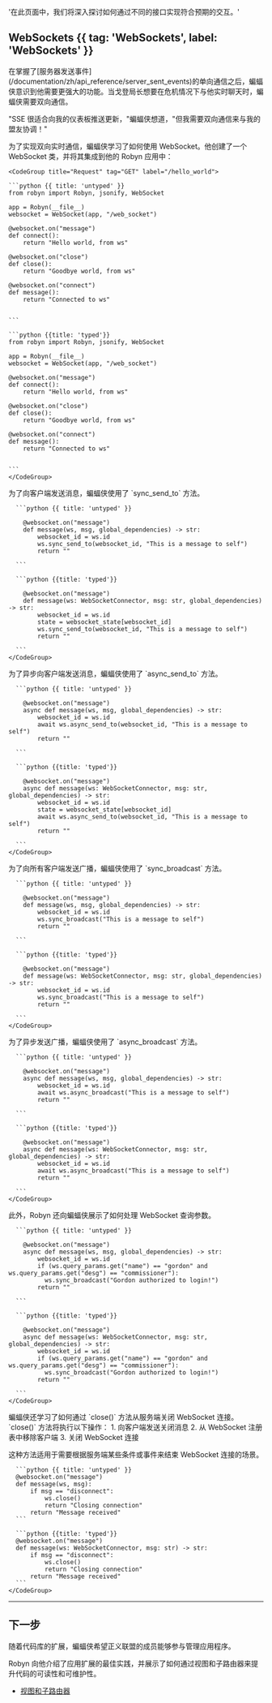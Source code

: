   '在此页面中，我们将深入探讨如何通过不同的接口实现符合预期的交互。'

## WebSockets {{ tag: 'WebSockets', label: 'WebSockets' }}

<Row>
<Col>
在掌握了[服务器发送事件](/documentation/zh/api_reference/server_sent_events)的单向通信之后，蝙蝠侠意识到他需要更强大的功能。当戈登局长想要在危机情况下与他实时聊天时，蝙蝠侠需要双向通信。

"SSE 很适合向我的仪表板推送更新，"蝙蝠侠想道，"但我需要双向通信来与我的盟友协调！"

为了实现双向实时通信，蝙蝠侠学习了如何使用 WebSocket。他创建了一个 WebSocket 类，并将其集成到他的 Robyn 应用中：
</Col>
  <Col sticky>

    <CodeGroup title="Request" tag="GET" label="/hello_world">

    ```python {{ title: 'untyped' }}
    from robyn import Robyn, jsonify, WebSocket

    app = Robyn(__file__)
    websocket = WebSocket(app, "/web_socket")

    @websocket.on("message")
    def connect():
        return "Hello world, from ws"

    @websocket.on("close")
    def close():
        return "Goodbye world, from ws"

    @websocket.on("connect")
    def message():
        return "Connected to ws"


    ```

    ```python {{title: 'typed'}}
    from robyn import Robyn, jsonify, WebSocket

    app = Robyn(__file__)
    websocket = WebSocket(app, "/web_socket")

    @websocket.on("message")
    def connect():
        return "Hello world, from ws"

    @websocket.on("close")
    def close():
        return "Goodbye world, from ws"

    @websocket.on("connect")
    def message():
        return "Connected to ws"


    ```
    </CodeGroup>

  </Col>
</Row>
<Row>

  <Col>
    为了向客户端发送消息，蝙蝠侠使用了 `sync_send_to` 方法。
  </Col>
  <Col sticky>
    <CodeGroup title="Request" tag="GET" label="/hello_world">

      ```python {{ title: 'untyped' }}

        @websocket.on("message")
        def message(ws, msg, global_dependencies) -> str:
            websocket_id = ws.id
            ws.sync_send_to(websocket_id, "This is a message to self")
            return ""

      ```

      ```python {{title: 'typed'}}

        @websocket.on("message")
        def message(ws: WebSocketConnector, msg: str, global_dependencies) -> str:
            websocket_id = ws.id
            state = websocket_state[websocket_id]
            ws.sync_send_to(websocket_id, "This is a message to self")
            return ""

      ```
    </CodeGroup>

  </Col>
</Row>

<Row>

  <Col>
    为了异步向客户端发送消息，蝙蝠侠使用了 `async_send_to` 方法。
  </Col>
  <Col sticky>
    <CodeGroup title="Request" tag="GET" label="/hello_world">

      ```python {{ title: 'untyped' }}

        @websocket.on("message")
        async def message(ws, msg, global_dependencies) -> str:
            websocket_id = ws.id
            await ws.async_send_to(websocket_id, "This is a message to self")
            return ""

      ```

      ```python {{title: 'typed'}}

        @websocket.on("message")
        async def message(ws: WebSocketConnector, msg: str, global_dependencies) -> str:
            websocket_id = ws.id
            state = websocket_state[websocket_id]
            await ws.async_send_to(websocket_id, "This is a message to self")
            return ""

      ```
    </CodeGroup>

  </Col>
</Row>

<Row>
  <Col>
    为了向所有客户端发送广播，蝙蝠侠使用了 `sync_broadcast` 方法。
  </Col>
  <Col sticky>
    <CodeGroup title="Request" tag="GET" label="/hello_world">

      ```python {{ title: 'untyped' }}

        @websocket.on("message")
        def message(ws, msg, global_dependencies) -> str:
            websocket_id = ws.id
            ws.sync_broadcast("This is a message to self")
            return ""

      ```

      ```python {{title: 'typed'}}

        @websocket.on("message")
        def message(ws: WebSocketConnector, msg: str, global_dependencies) -> str:
            websocket_id = ws.id
            ws.sync_broadcast("This is a message to self")
            return ""

      ```
    </CodeGroup>

  </Col>
</Row>

<Row>
  <Col>
    为了异步发送广播，蝙蝠侠使用了 `async_broadcast` 方法。
  </Col>
  <Col sticky>
    <CodeGroup title="Request" tag="GET" label="/hello_world">

      ```python {{ title: 'untyped' }}

        @websocket.on("message")
        async def message(ws, msg, global_dependencies) -> str:
            websocket_id = ws.id
            await ws.async_broadcast("This is a message to self")
            return ""

      ```

      ```python {{title: 'typed'}}

        @websocket.on("message")
        async def message(ws: WebSocketConnector, msg: str, global_dependencies) -> str:
            websocket_id = ws.id
            await ws.async_broadcast("This is a message to self")
            return ""

      ```
    </CodeGroup>

  </Col>
</Row>

<Row>
  <Col>
    此外，Robyn 还向蝙蝠侠展示了如何处理 WebSocket 查询参数。
  </Col>
  <Col sticky>
    <CodeGroup title="Request" tag="GET" label="/hello_world?name=gordon&desg=commissioner">

      ```python {{ title: 'untyped' }}

        @websocket.on("message")
        async def message(ws, msg, global_dependencies) -> str:
            websocket_id = ws.id
            if (ws.query_params.get("name") == "gordon" and ws.query_params.get("desg") == "commissioner"):
              ws.sync_broadcast("Gordon authorized to login!")
            return ""

      ```

      ```python {{title: 'typed'}}

        @websocket.on("message")
        async def message(ws: WebSocketConnector, msg: str, global_dependencies) -> str:
            websocket_id = ws.id
            if (ws.query_params.get("name") == "gordon" and ws.query_params.get("desg") == "commissioner"):
              ws.sync_broadcast("Gordon authorized to login!")
            return ""

      ```
    </CodeGroup>

  </Col>
</Row>

<Row>
  <Col>
    蝙蝠侠还学习了如何通过 `close()` 方法从服务端关闭 WebSocket 连接。`close()` 方法将执行以下操作：
1. 向客户端发送关闭消息
2. 从 WebSocket 注册表中移除客户端
3. 关闭 WebSocket 连接

这种方法适用于需要根据服务端某些条件或事件来结束 WebSocket 连接的场景。

  </Col>
  <Col>
    <CodeGroup title="Request" tag="GET" label="/hello_world">

      ```python {{ title: 'untyped' }}
      @websocket.on("message")
      def message(ws, msg):
          if msg == "disconnect":
              ws.close()
              return "Closing connection"
          return "Message received"
      ```

      ```python {{title: 'typed'}}
      @websocket.on("message")
      def message(ws: WebSocketConnector, msg: str) -> str:
          if msg == "disconnect":
              ws.close()
              return "Closing connection"
          return "Message received"
      ```
    </CodeGroup>

  </Col>
</Row>

---

## 下一步

随着代码库的扩展，蝙蝠侠希望正义联盟的成员能够参与管理应用程序。

Robyn 向他介绍了应用扩展的最佳实践，并展示了如何通过视图和子路由器来提升代码的可读性和可维护性。

- [视图和子路由器](/documentation/zh/api_reference/views)

